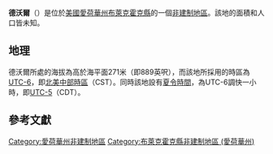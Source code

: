 {{noteTA
|G1=USState
|G2=地名
|G3=Unit
}}
{{Infobox settlement
|official_name            = 德沃爾
|native_name = Dewar
|settlement_type          = [[非建制地區|非建制地區]]
|image_skyline            = 
|imagesize                = 
|image_map                = 
|mapsize                  = 
|pushpin_map              = USA Iowa
|pushpin_label            = 德沃爾
|pushpin_label_position   = top
|pushpin_map_caption      = 德沃爾在愛荷華州的位置
|subdivision_type         = [[世界政區索引|國家]]
|subdivision_type1        = [[美国州份|州份]]
|subdivision_type2        = [[愛荷華州行政区划|縣]]
|subdivision_name         = [[美国|美国]]
|subdivision_name1        = [[愛荷華州|愛荷華州]]
|subdivision_name2        = [[布萊克霍克縣_(愛荷華州)|布萊克霍克縣]]
|elevation_ft             = 889
|elevation_m              = 271
|area_total_km2           = 
|area_total_sq_mi         = 
|area_land_km2            = 
|area_land_sq_mi          = 
|area_water_km2           = 
|area_water_sq_mi         = 
|population_as_of         = 2010
|population_footnotes     = 
|population_total         = 
|population_metro         = 
|population_density_km2   = auto
|population_density_sq_mi = auto
|timezone                 = [[北美中部时区|北美中部时区]]
|utc_offset               = -6
|coordinates              = {{coord|42|31|32|N|92|13|09|W|display=inline,title}}
| coor_pinpoint           = 
| coordinates_footnotes   = 
|timezone_DST             = CDT
|utc_offset_DST           = -5
|postal_code_type         = [[美國郵區編號|郵區編號]]
|postal_code              = 
|area_code                = {{link-en|电话区号319|Area code 319|319}}
|blank_name = [[地名信息系统|GNIS ID]]
|blank_info = 455900<ref name="GNIS">{{cite gnis|455900|Dewar}}</ref>
}}
'''德沃爾'''（{{lang-en|Dewar}}）是位於[[美國|美國]][[愛荷華州|愛荷華州]][[布萊克霍克縣_(愛荷華州)|布萊克霍克縣]]的一個[[非建制地區|非建制地區]]。該地的面積和人口皆未知。

== 地理 ==
德沃爾所處的海拔為高於海平面271米（即889英呎），而該地所採用的時區為[[UTC-6|UTC-6]]，即[[北美中部時區|北美中部時區]]（CST）。同時該地設有[[夏令時間|夏令時間]]，為UTC-6調快一小時，即[[UTC-5|UTC-5]]（CDT）。

== 參考文獻 ==
{{reflist}}

{{布萊克霍克縣 (愛荷華州)}}

{{DEFAULTSORT:Dewar}}
[[Category:愛荷華州非建制地區|Category:愛荷華州非建制地區]]
[[Category:布萊克霍克縣非建制地區_(愛荷華州)|Category:布萊克霍克縣非建制地區 (愛荷華州)]]

{{Iowa-geo-stub}}